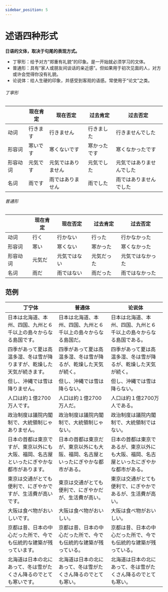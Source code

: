 ```yaml
---
sidebar_position: 5
---
```


# 述语四种形式


**日语的文体，取决于句尾的表现方式。**

- 丁寧形：给予对方“郑重有礼貌”的印象。是一开始就必须学习的文体。
- 普通形：具有“家人或朋友间谈话的亲近感”。但如果用于初次见面的人，对方或许会觉得你没有礼貌。
- 论说体：给人生硬的印象，并感受到客观的语感。常使用于“论文”之类。

###### 丁寧形

|     |   现在肯定  |   现在否定          |   过去肯定    |   过去否定          |
|-------------|-----------------------|-----------------|-----------------------------|--------|
|   动词  |   行きます  |   行きません          |   行きました    |   行きませんでした          |
|   形容词  |   寒いです  |   寒くないです        |   寒かったです  |   寒くなかったです          |
|   形容动词  |   元気です  |   元気ではありません  |   元気でした    |   元気ではありませんでした  |
|   名词  |   雨です    |   雨ではありません    |   雨でした      |   雨ではありませんでした    |

###### 普通形

|     |   现在肯定  |   现在否定          |   过去肯定    |   过去否定          |
|-------------|-----------|-----------------|---------------|---------------------|
|   动词  |   行く    |   行かない      |   行った      |   行かなかった      |
|   形容词  |   寒い    |   寒くない      |   寒かった    |   寒くなかった      |
|   形容动词  |   元気だ  |   元気ではない  |   元気だった  |   元気ではなかった  |
|   名词  |   雨だ    |   雨ではない    |   雨だった    |   雨ではなかった    |

## 范例

|   丁宁体  |   普通体  |   论说体  |
|---|---|---|
|日本は北海道、本州、四国、九州と６千以上の島々からなる<Hb>島国です</Hb>。  | 日本は北海道、本州、四国、九州と６千以上の島々からなる<Hb>島国だ</Hb>。　　  |  日本は北海道、本州、四国、九州と６千以上の島々からなる<Hb>島国である</Hb>。　 |
| 四季があって夏は高温多湿、冬は雪が<Hb>降ります</Hb>が、乾燥した天気が<Hb>続きます</Hb>。　  |四季があって夏は高温多湿、冬は雪が<Hb>降る</Hb>が、乾燥した天気が<Hb>続く</Hb>。　 | 四季があって夏は高温多湿、冬は雪が<Hb>降る</Hb>が、乾燥した天気が<Hb>続く</Hb>。  |
|但し、沖縄では雪は<Hb>降りません</Hb>。　   |但し、沖縄では雪は<Hb>降らない</Hb>。　　   | 但し、沖縄では雪は<Hb>降らない</Hb>。　　  |
|人口は約１億2700<Hb>万人です</Hb>。   |人口は約１億2700<Hb>万人だ</Hb>。   |人口は約１億2700<Hb>万人である</Hb>。   |
| 政治制度は議院内閣制で、<Hb>大統領制じゃありません</Hb>。　  |政治制度は議院内閣制で、<Hb>大統領制じゃない</Hb>。| 政治制度は議院内閣制で、<Hb>大統領制ではない</Hb>。  |
| 日本の首都は<Hb>東京です</Hb>が、東京以外にも大阪、福岡、名古屋といったにぎやかな都市が<Hb>あります</Hb>。  |日本の首都は<Hb>東京だ</Hb>が、東京以外にも大阪、福岡、名古屋といったにぎやかな都市が<Hb>ある</Hb>。   |日本の首都は<Hb>東京である</Hb>が、東京以外にも大阪、福岡、名古屋といったにぎやかな都市が<Hb>ある</Hb>。　   |
| 東京は交通がとても便利で、<Hb>にぎやかです</Hb>が、生活費が<Hb>高いです</Hb>。　  | 東京は交通がとても便利で、<Hb>にぎやかだ</Hb>が、生活費が<Hb>高い</Hb>。　　  |  東京は交通がとても便利で、<Hb>にぎやかである</Hb>が、生活費が<Hb>高い</Hb>。 |
|大阪は食べ物が<Hb>おいしいです</Hb>。　   | 大阪は食べ物が<Hb>おいしい</Hb>。  |大阪は食べ物が<Hb>おいしい</Hb>。   |
|京都は昔、日本の中心だった所で、今でも伝統的な建築が残って<Hb>います</Hb>。    | 京都は昔、日本の中心だった所で、今でも伝統的な建築が残って<Hb>いる</Hb>。  | 京都は昔、日本の中心だった所で、今でも伝統的な建築が残って<Hb>いる</Hb>。  |
| 北海道は日本の北にあって、冬は雪がたくさん降るのでとても<Hb>寒いです</Hb>。  | 北海道は日本の北にあって、冬は雪がたくさん降るのでとても<Hb>寒い</Hb>。  | 北海道は日本の北にあって、冬は雪がたくさん降るのでとても<Hb>寒い</Hb>。  |